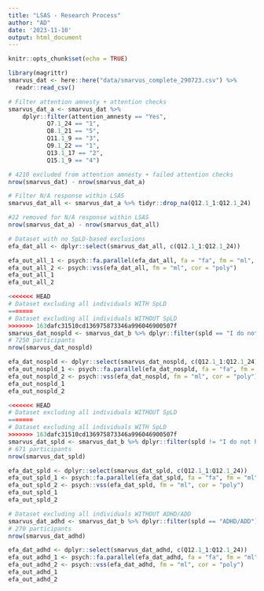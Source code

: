 ```yaml
---
title: "LSAS - Research Process"
author: "AD"
date: '2023-11-10'
output: html_document
---
```


```r
knitr::opts_chunk$set(echo = TRUE)
```

```r
library(magrittr)
smarvus_dat <- here::here("data/smarvus_complete_290723.csv") %>%  
  readr::read_csv()
```

```r
# Filter attention amnesty + attention checks
smarvus_dat_a <- smarvus_dat %>%
    dplyr::filter(attention_amnesty == "Yes",
           Q7.1_24 == "1",
           Q8.1_21 == "5",
           Q11.1_9 == "3",
           Q9.1_22 == "1",
           Q13.1_17 == "2",
           Q15.1_9 == "4")

# 4210 excluded from attention amnesty + failed attention checks
nrow(smarvus_dat) - nrow(smarvus_dat_a)

# Filter N/A response within LSAS
smarvus_dat_all <- smarvus_dat_a %>% tidyr::drop_na(Q12.1_1:Q12.1_24)

#22 removed for N/A response within LSAS
nrow(smarvus_dat_a) - nrow(smarvus_dat_all)
```


```r
# Dataset with no SpLD-based exclusions 
efa_dat_all <- dplyr::select(smarvus_dat_all, c(Q12.1_1:Q12.1_24))

efa_out_all_1 <- psych::fa.parallel(efa_dat_all, fa = "fa", fm = "ml", cor = "poly", SMC = T, n.iter = 100)
efa_out_all_2 <- psych::vss(efa_dat_all, fm = "ml", cor = "poly")
efa_out_all_1
efa_out_all_2
```

```r
<<<<<<< HEAD
# Dataset excluding all individuals WITH SpLD
=======
# Dataset excluding all individuals WITHOUT SpLD
>>>>>>> 163dafc31510cd136975873346a996046900507f
smarvus_dat_nospld <- smarvus_dat_b %>% dplyr::filter(spld == "I do not have an SpLD") %>% tidyr::drop_na(spld)
# 7250 participants
nrow(smarvus_dat_nospld)

efa_dat_nospld <- dplyr::select(smarvus_dat_nospld, c(Q12.1_1:Q12.1_24))
efa_out_nospld_1 <- psych::fa.parallel(efa_dat_nospld, fa = "fa", fm = "ml", cor = "poly", SMC = T, n.iter = 100)
efa_out_nospld_2 <- psych::vss(efa_dat_nospld, fm = "ml", cor = "poly")
efa_out_nospld_1
efa_out_nospld_2
```

```r
<<<<<<< HEAD
# Dataset excluding all individuals WITHOUT SpLD
=======
# Dataset excluding all individuals WITH SpLD
>>>>>>> 163dafc31510cd136975873346a996046900507f
smarvus_dat_spld <- smarvus_dat_b %>% dplyr::filter(spld != "I do not have an SpLD") %>% tidyr::drop_na(spld)
# 671 participants
nrow(smarvus_dat_spld)

efa_dat_spld <- dplyr::select(smarvus_dat_spld, c(Q12.1_1:Q12.1_24))
efa_out_spld_1 <- psych::fa.parallel(efa_dat_spld, fa = "fa", fm = "ml", cor = "poly", SMC = T, n.iter = 100)
efa_out_spld_2 <- psych::vss(efa_dat_spld, fm = "ml", cor = "poly")
efa_out_spld_1
efa_out_spld_2
```

```r
# Dataset excluding all individuals WITHOUT ADHD/ADD
smarvus_dat_adhd <- smarvus_dat_b %>% dplyr::filter(spld == "ADHD/ADD")
# 270 participants
nrow(smarvus_dat_adhd)

efa_dat_adhd <- dplyr::select(smarvus_dat_adhd, c(Q12.1_1:Q12.1_24))
efa_out_adhd_1 <- psych::fa.parallel(efa_dat_adhd, fa = "fa", fm = "ml", cor = "poly", SMC = T, n.iter = 100)
efa_out_adhd_2 <- psych::vss(efa_dat_adhd, fm = "ml", cor = "poly")
efa_out_adhd_1
efa_out_adhd_2
```

